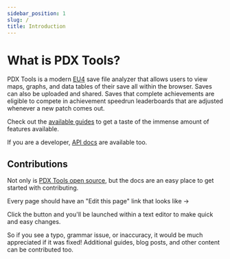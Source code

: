 ```yaml
---
sidebar_position: 1
slug: /
title: Introduction
---
```



# What is PDX Tools?

PDX Tools is a modern [EU4](https://en.wikipedia.org/wiki/Europa_Universalis_IV) save file analyzer that allows users to view maps, graphs, and data tables of their save all within the browser. Saves can also be uploaded and shared. Saves that complete achievements are eligible to compete in achievement speedrun leaderboards that are adjusted whenever a new patch comes out.

Check out the [available guides](/docs/category/eu4-guides) to get a taste of the immense amount of features available.

If you are a developer, [API docs](/docs/api) are available too.

## Contributions

Not only is [PDX Tools open source](https://github.com/pdx-tools/pdx-tools), but the docs are an easy place to get started with contributing.

Every page should have an "Edit this page" link that looks like -> <EditThisPage editUrl="https://github.com/pdx-tools/pdx-tools/edit/master/src/docs/docs/intro.mdx" />

Click the button and you'll be launched within a text editor to make quick and easy changes.

So if you see a typo, grammar issue, or inaccuracy, it would be much appreciated if it was fixed! Additional guides, blog posts, and other content can be contributed too.
